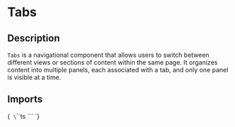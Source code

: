 
<Meta title="Components/Tabs" of={TabsStories} />

# Tabs

## Description

`Tabs` is a navigational component that allows users to switch between different views or sections of content within the same page. It organizes content into multiple panels, each associated with a tab, and only one panel is visible at a time.

## Imports

<Markdown>{`
\`\`\`ts
\`\`\`
`}</Markdown>

<Primary />

<ArgTypes of={Tabs}/>


